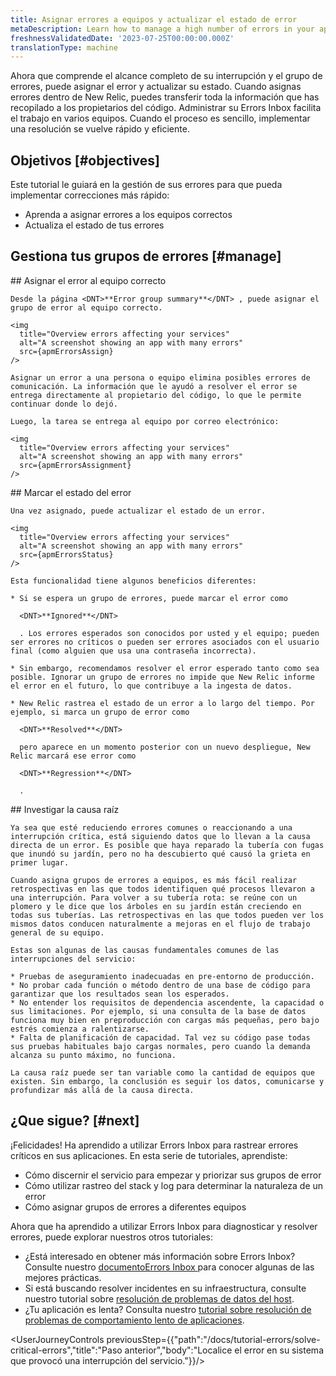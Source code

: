 ```yaml
---
title: Asignar errores a equipos y actualizar el estado de error
metaDescription: Learn how to manage a high number of errors in your app.
freshnessValidatedDate: '2023-07-25T00:00:00.000Z'
translationType: machine
---
```





Ahora que comprende el alcance completo de su interrupción y el grupo de errores, puede asignar el error y actualizar su estado. Cuando asignas errores dentro de New Relic, puedes transferir toda la información que has recopilado a los propietarios del código. Administrar su Errors Inbox facilita el trabajo en varios equipos. Cuando el proceso es sencillo, implementar una resolución se vuelve rápido y eficiente.

## Objetivos [#objectives]

Este tutorial le guiará en la gestión de sus errores para que pueda implementar correcciones más rápido:

* Aprenda a asignar errores a los equipos correctos
* Actualiza el estado de tus errores

## Gestiona tus grupos de errores [#manage]

<Steps>
  <Step>
    ## Asignar el error al equipo correcto

    Desde la página <DNT>**Error group summary**</DNT> , puede asignar el grupo de error al equipo correcto.

    <img
      title="Overview errors affecting your services"
      alt="A screenshot showing an app with many errors"
      src={apmErrorsAssign}
    />

    Asignar un error a una persona o equipo elimina posibles errores de comunicación. La información que le ayudó a resolver el error se entrega directamente al propietario del código, lo que le permite continuar donde lo dejó.

    Luego, la tarea se entrega al equipo por correo electrónico:

    <img
      title="Overview errors affecting your services"
      alt="A screenshot showing an app with many errors"
      src={apmErrorsAssignment}
    />
  </Step>

  <Step>
    ## Marcar el estado del error

    Una vez asignado, puede actualizar el estado de un error.

    <img
      title="Overview errors affecting your services"
      alt="A screenshot showing an app with many errors"
      src={apmErrorsStatus}
    />

    Esta funcionalidad tiene algunos beneficios diferentes:

    * Si se espera un grupo de errores, puede marcar el error como

      <DNT>**Ignored**</DNT>

      . Los errores esperados son conocidos por usted y el equipo; pueden ser errores no críticos o pueden ser errores asociados con el usuario final (como alguien que usa una contraseña incorrecta).

    * Sin embargo, recomendamos resolver el error esperado tanto como sea posible. Ignorar un grupo de errores no impide que New Relic informe el error en el futuro, lo que contribuye a la ingesta de datos.

    * New Relic rastrea el estado de un error a lo largo del tiempo. Por ejemplo, si marca un grupo de error como

      <DNT>**Resolved**</DNT>

      pero aparece en un momento posterior con un nuevo despliegue, New Relic marcará ese error como

      <DNT>**Regression**</DNT>

      .
  </Step>

  <Step>
    ## Investigar la causa raíz

    Ya sea que esté reduciendo errores comunes o reaccionando a una interrupción crítica, está siguiendo datos que lo llevan a la causa directa de un error. Es posible que haya reparado la tubería con fugas que inundó su jardín, pero no ha descubierto qué causó la grieta en primer lugar.

    Cuando asigna grupos de errores a equipos, es más fácil realizar retrospectivas en las que todos identifiquen qué procesos llevaron a una interrupción. Para volver a su tubería rota: se reúne con un plomero y le dice que los árboles en su jardín están creciendo en todas sus tuberías. Las retrospectivas en las que todos pueden ver los mismos datos conducen naturalmente a mejoras en el flujo de trabajo general de su equipo.

    Estas son algunas de las causas fundamentales comunes de las interrupciones del servicio:

    * Pruebas de aseguramiento inadecuadas en pre-entorno de producción.
    * No probar cada función o método dentro de una base de código para garantizar que los resultados sean los esperados.
    * No entender los requisitos de dependencia ascendente, la capacidad o sus limitaciones. Por ejemplo, si una consulta de la base de datos funciona muy bien en preproducción con cargas más pequeñas, pero bajo estrés comienza a ralentizarse.
    * Falta de planificación de capacidad. Tal vez su código pase todas sus pruebas habituales bajo cargas normales, pero cuando la demanda alcanza su punto máximo, no funciona.

    La causa raíz puede ser tan variable como la cantidad de equipos que existen. Sin embargo, la conclusión es seguir los datos, comunicarse y profundizar más allá de la causa directa.
  </Step>
</Steps>

## ¿Que sigue? [#next]

¡Felicidades! Ha aprendido a utilizar Errors Inbox para rastrear errores críticos en sus aplicaciones. En esta serie de tutoriales, aprendiste:

* Cómo discernir el servicio para empezar y priorizar sus grupos de error
* Cómo utilizar rastreo del stack y log para determinar la naturaleza de un error
* Cómo asignar grupos de errores a diferentes equipos

Ahora que ha aprendido a utilizar Errors Inbox para diagnosticar y resolver errores, puede explorar nuestros otros tutoriales:

* ¿Está interesado en obtener más información sobre Errors Inbox? Consulte nuestro [documentoErrors Inbox ](/docs/errors-inbox/errors-inbox)para conocer algunas de las mejores prácticas.
* Si está buscando resolver incidentes en su infraestructura, consulte nuestro tutorial sobre [resolución de problemas de datos del host](/docs/tutorial-troubleshoot-infra-hosts/collect-your-data).
* ¿Tu aplicación es lenta? Consulta nuestro [tutorial sobre resolución de problemas de comportamiento lento de aplicaciones](/docs/tutorial-app-slow/root-causes).

<UserJourneyControls previousStep={{"path":"/docs/tutorial-errors/solve-critical-errors","title":"Paso anterior","body":"Localice el error en su sistema que provocó una interrupción del servicio."}}/>